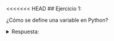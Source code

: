 <<<<<<< HEAD
## Ejercicio 1:

¿Cómo se define una variable en Python?

<details>
<summary>Respuesta:</summary>
Se define una variable en Python asignándole un nombre y un valor. Por ejemplo:
```python
nombre = "Juan"
```
=======
## Ejercicio 1:

¿Cómo se define una variable en Python?

<details>
<summary>Respuesta:</summary>
Se define una variable en Python asignándole un nombre y un valor. Por ejemplo:
```python
nombre = "Juan"
```
>>>>>>> e8ed08b1a5bbe1e369719187cfc4de7f7e2a41a9
</details>